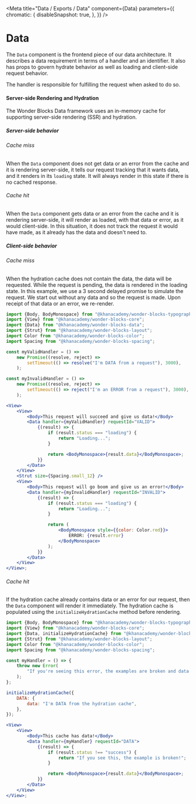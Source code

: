 
<Meta
    title="Data / Exports / Data"
    component={Data}
    parameters={{
        chromatic: {
            disableSnapshot: true,
        },
    }}
/>

# Data

The `Data` component is the frontend piece of our data architecture.
It describes a data requirement in terms of a handler and an identifier.
It also has props to govern hydrate behavior as well as loading and client-side
request behavior.

The handler is responsible for fulfilling the request when asked to do so.

#### Server-side Rendering and Hydration

The Wonder Blocks Data framework uses an in-memory cache for supporting
server-side rendering (SSR) and hydration.

##### Server-side behavior

###### Cache miss

When the `Data` component does not get data or an error from the cache and it
is rendering server-side, it tells our request tracking that it wants data, and
it renders in its `loading` state. It will always render in this state if there
is no cached response.

###### Cache hit

When the `Data` component gets data or an error from the cache and it is
rendering server-side, it will render as loaded, with that data or error,
as it would client-side. In this situation, it does not track the request it
would have made, as it already has the data and doesn't need to.

##### Client-side behavior

###### Cache miss

When the hydration cache does not contain the data, the data will be requested.
While the request is pending, the data is rendered in the loading state.
In this example, we use a 3 second delayed promise to simulate the request.
We start out without any data and so the request is made. Upon receipt of that
data or an error, we re-render.

```jsx
import {Body, BodyMonospace} from "@khanacademy/wonder-blocks-typography";
import {View} from "@khanacademy/wonder-blocks-core";
import {Data} from "@khanacademy/wonder-blocks-data";
import {Strut} from "@khanacademy/wonder-blocks-layout";
import Color from "@khanacademy/wonder-blocks-color";
import Spacing from "@khanacademy/wonder-blocks-spacing";

const myValidHandler = () =>
    new Promise((resolve, reject) =>
        setTimeout(() => resolve("I'm DATA from a request"), 3000),
    );

const myInvalidHandler = () =>
    new Promise((resolve, reject) =>
        setTimeout(() => reject("I'm an ERROR from a request"), 3000),
    );

<View>
    <View>
        <Body>This request will succeed and give us data!</Body>
        <Data handler={myValidHandler} requestId="VALID">
            {(result) => {
                if (result.status === "loading") {
                    return "Loading...";
                }

                return <BodyMonospace>{result.data}</BodyMonospace>;
            }}
        </Data>
    </View>
    <Strut size={Spacing.small_12} />
    <View>
        <Body>This request will go boom and give us an error!</Body>
        <Data handler={myInvalidHandler} requestId="INVALID">
            {(result) => {
                if (result.status === "loading") {
                    return "Loading...";
                }

                return (
                    <BodyMonospace style={{color: Color.red}}>
                        ERROR: {result.error}
                    </BodyMonospace>
                );
            }}
        </Data>
    </View>
</View>;
```

###### Cache hit

If the hydration cache already contains data or an error for our request, then
the `Data` component will render it immediately. The hydration cache is
populated using the `initializeHydrationCache` method before rendering.

```jsx
import {Body, BodyMonospace} from "@khanacademy/wonder-blocks-typography";
import {View} from "@khanacademy/wonder-blocks-core";
import {Data, initializeHydrationCache} from "@khanacademy/wonder-blocks-data";
import {Strut} from "@khanacademy/wonder-blocks-layout";
import Color from "@khanacademy/wonder-blocks-color";
import Spacing from "@khanacademy/wonder-blocks-spacing";

const myHandler = () => {
    throw new Error(
        "If you're seeing this error, the examples are broken and data isn't in the cache that should be.",
    );
};

initializeHydrationCache({
    DATA: {
        data: "I'm DATA from the hydration cache",
    },
});

<View>
    <View>
        <Body>This cache has data!</Body>
        <Data handler={myHandler} requestId="DATA">
            {(result) => {
                if (result.status !== "success") {
                    return "If you see this, the example is broken!";
                }

                return <BodyMonospace>{result.data}</BodyMonospace>;
            }}
        </Data>
    </View>
</View>;
```
